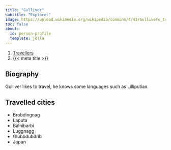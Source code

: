 ```yaml
---
title: "Gulliver"
subtitle: "Explorer"
image: https://upload.wikimedia.org/wikipedia/commons/4/43/Gullivers_travels.jpg
toc: false
about:
  id: person-profile
  template: jolla
---
```


```{=html}
<nav aria-label="breadcrumb">
  <ol class="breadcrumb">
    <li class="breadcrumb-item"><a href="../travellers.html">Travellers</a></li>
    <li class="breadcrumb-item active" aria-current="page">{{< meta title >}}</li>
  </ol>
</nav>
```

:::{#person-profile}
:::

## Biography

Gulliver likes to travel, he knows some languages such as Lilliputian.

## Travelled cities

- Brobdingnag
- Laputa
- Balnibarbi
- Luggnagg
- Glubbdubdrib
- Japan

